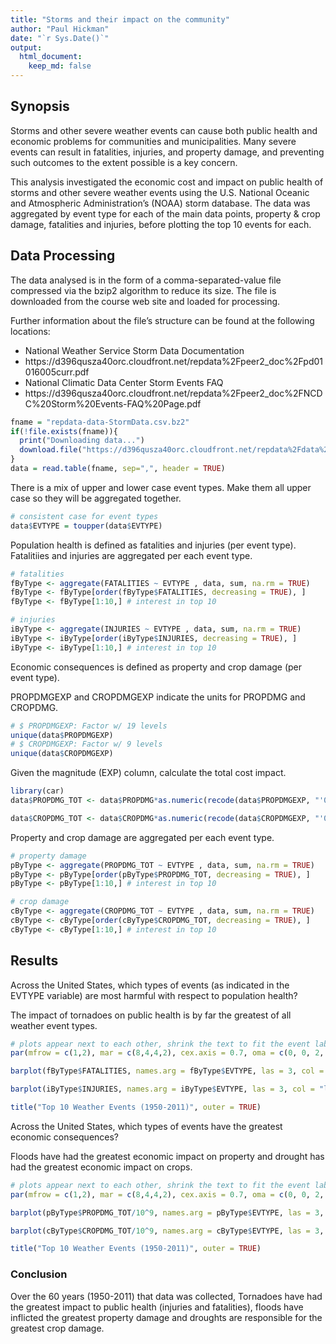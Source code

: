 ```yaml
---
title: "Storms and their impact on the community"
author: "Paul Hickman"
date: "`r Sys.Date()`"
output: 
  html_document:
    keep_md: false
---
```


## Synopsis

Storms and other severe weather events can cause both public health and economic problems for communities and municipalities. Many severe events can result in fatalities, injuries, and property damage, and preventing such outcomes to the extent possible is a key concern.

This analysis investigated the economic cost and impact on public health of storms and other severe weather events using the U.S. National Oceanic and Atmospheric Administration's (NOAA) storm database.  The data was aggregated by event type for each of the main data points, property & crop damage, fatalities and injuries, before plotting the top 10 events for each.

## Data Processing

The data analysed is in the form of a comma-separated-value file compressed via the bzip2 algorithm to reduce its size. The file is downloaded from the course web site and loaded for processing.

Further information about the file's structure can be found at the following locations:

- National Weather Service Storm Data Documentation
- https://d396qusza40orc.cloudfront.net/repdata%2Fpeer2_doc%2Fpd01016005curr.pdf
- National Climatic Data Center Storm Events FAQ
- https://d396qusza40orc.cloudfront.net/repdata%2Fpeer2_doc%2FNCDC%20Storm%20Events-FAQ%20Page.pdf

```r
fname = "repdata-data-StormData.csv.bz2"
if(!file.exists(fname)){
  print("Downloading data...")
  download.file("https://d396qusza40orc.cloudfront.net/repdata%2Fdata%2FStormData.csv.bz2", fname, method = "curl")
}
data = read.table(fname, sep=",", header = TRUE)
```

There is a mix of upper and lower case event types.  Make them all upper case so they will be aggregated together.

```r
# consistent case for event types
data$EVTYPE = toupper(data$EVTYPE)
```

Population health is defined as fatalities and injuries (per event type).  Fatalitiies and injuries are aggregated per each event type.

```r
# fatalities
fByType <- aggregate(FATALITIES ~ EVTYPE , data, sum, na.rm = TRUE)
fByType <- fByType[order(fByType$FATALITIES, decreasing = TRUE), ]
fByType <- fByType[1:10,] # interest in top 10

# injuries
iByType <- aggregate(INJURIES ~ EVTYPE , data, sum, na.rm = TRUE)
iByType <- iByType[order(iByType$INJURIES, decreasing = TRUE), ]
iByType <- iByType[1:10,] # interest in top 10
```

Economic consequences is defined as property and crop damage (per event type).

PROPDMGEXP and CROPDMGEXP indicate the units for PROPDMG and CROPDMG.

```r
# $ PROPDMGEXP: Factor w/ 19 levels
unique(data$PROPDMGEXP)
# $ CROPDMGEXP: Factor w/ 9 levels
unique(data$CROPDMGEXP)
```

Given the magnitude (EXP) column, calculate the total cost impact.

```r
library(car)
data$PROPDMG_TOT <- data$PROPDMG*as.numeric(recode(data$PROPDMGEXP, "'0'=10;'1'=10;'2'=10;'3'=10;'4'=10;'5'=10;'6'=10;'7'=10;'8'=10;'B'=10^9;'h'=10^2;'H'=10^2;'K'=10^3;'m'=10^6;'M'=10^6;'-'=0;'?'=0;'+'=1", as.factor.result = FALSE))

data$CROPDMG_TOT <- data$CROPDMG*as.numeric(recode(data$CROPDMGEXP, "'0'=10;'2'=10;'B'=10^9;'k'=10^3;'K'=10^3;'m'=10^6;'M'=10^6;''=0;'?'=0", as.factor.result = FALSE))
```

Property and crop damage are aggregated per each event type.

```r
# property damage
pByType <- aggregate(PROPDMG_TOT ~ EVTYPE , data, sum, na.rm = TRUE)
pByType <- pByType[order(pByType$PROPDMG_TOT, decreasing = TRUE), ]
pByType <- pByType[1:10,] # interest in top 10

# crop damage
cByType <- aggregate(CROPDMG_TOT ~ EVTYPE , data, sum, na.rm = TRUE)
cByType <- cByType[order(cByType$CROPDMG_TOT, decreasing = TRUE), ]
cByType <- cByType[1:10,] # interest in top 10
```

## Results

Across the United States, which types of events (as indicated in the EVTYPE variable) are most harmful with respect to population health?

The impact of tornadoes on public health is by far the greatest of all weather event types.

```r
# plots appear next to each other, shrink the text to fit the event labels and make some room at the bottom
par(mfrow = c(1,2), mar = c(8,4,4,2), cex.axis = 0.7, oma = c(0, 0, 2, 0))

barplot(fByType$FATALITIES, names.arg = fByType$EVTYPE, las = 3, col = "light green", main = "Fatalities", ylab = "Fatalities")

barplot(iByType$INJURIES, names.arg = iByType$EVTYPE, las = 3, col = "light green", main = "Injuries", ylab = "Injuries")

title("Top 10 Weather Events (1950-2011)", outer = TRUE)
```

Across the United States, which types of events have the greatest economic consequences?

Floods have had the greatest economic impact on property and drought has had the greatest economic impact on crops.

```r
# plots appear next to each other, shrink the text to fit the event labels and make some room at the bottom
par(mfrow = c(1,2), mar = c(8,4,4,2), cex.axis = 0.7, oma = c(0, 0, 2, 0))

barplot(pByType$PROPDMG_TOT/10^9, names.arg = pByType$EVTYPE, las = 3, col = "light green", main = "Property Damage", ylab = "Cost USD (billion)")

barplot(cByType$CROPDMG_TOT/10^9, names.arg = cByType$EVTYPE, las = 3, col = "light green", main = "Crop Damage", ylab = "Cost USD (billion)")

title("Top 10 Weather Events (1950-2011)", outer = TRUE)
```

### Conclusion

Over the 60 years (1950-2011) that data was collected, Tornadoes have had the greatest impact to public health (injuries and fatalities), floods have inflicted the greatest property damage and droughts are responsible for the greatest crop damage.
